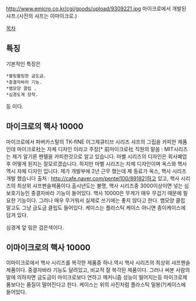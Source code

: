 http://www.emicro.co.kr/cgi/goods/upload/9309221.jpg
마이크로에서 개발된 샤프.(사진의 샤프는 이마이크로.)

[[목차]]

== 특징 ==
기본적인 특징은
 *블링블링한 금도금.
 *중결자바라 기능.
 *뱀모양 클립 .
 *심경도계 장착.
등 이다.

== 마이크로의 핵사 10000 ==
마이크로에서 파버카스탈의 TK-fINE 이그제큐티브 시리즈 샤프의 그립을 카피한 제품인데 마이크로社는 자체 디자인 이라고 주장[*  前마이크로社 직원의 말씀 : MIT시리즈는 제가 알기론 펜텔을 카피한것으로 알고 있습니다. 마벨 시리즈의 디자인은 회사폐업후 어떻게 된지는 잘모르겠습니다. 하지만 마벨 시리즈는 자체 디자인이며 옥스와 핵사 역시 자체 디자인 입니다. 제가 개발부에 2년 근무 했는데 제 동료가 옥스, 핵사 시리즈 개발 했습니다  출처 : http://cafe.naver.com/pentel100/89182]하고 있고, 핵사 시리즈의 최상위 샤프펜슬제품이다.출시년도는 불명, 핵사 시리즈중 3000이상이면 넣는 심보호기능인  중결자바라 기능이 들어있다. 핵사 10000은 무게가 매우 무겁기 때문에 필요한 기능이다. 그러나 매우 무거워서 실제로 쓰기에는 좋지 않다고 한다. 뱀모양 클립 말고도 그냥 금도금 클립도 들어있다. 케이스는 플라스틱 케이스 아니면 종이케이스에 담겨 있다.

심경계 앞 링은 검은색이다.

== 이마이크로의 핵사 10000 ==
이마이크로에서 핵사 시리즈를 복각한 제품중 하나.역시 핵사 시리즈의 최상위 샤프펜슬제품이다. 중결자바라 기능도 달려있고, 비교적 잘 복각된 제품이다. 그러나 써본 사람의 말에 의하자면 금도금이 마이크로보다 연하고 메커니즘 성능이 떨어지는등 마이크로제품보다는 품질이 떨어진다고 한다. 케이스는 위의 사진처럼 플라스틱 밀봉(?)케이스에 들어있다.
